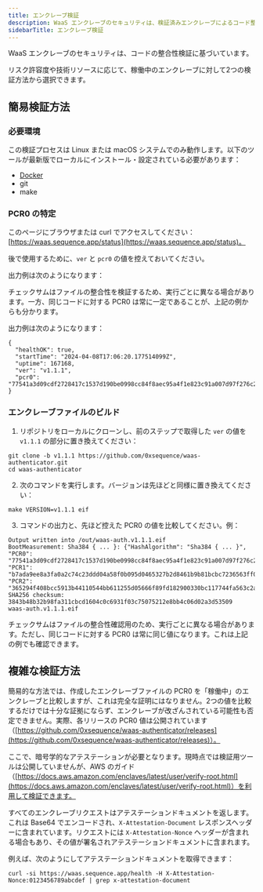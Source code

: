 ```yaml
---
title: エンクレーブ検証
description: WaaS エンクレーブのセキュリティは、検証済みエンクレーブによるコード整合性の検証に依存しています。
sidebarTitle: エンクレーブ検証
---
```


WaaS エンクレーブのセキュリティは、コードの整合性検証に基づいています。

リスク許容度や技術リソースに応じて、稼働中のエンクレーブに対して2つの検証方法から選択できます。

## 簡易検証方法

### 必要環境
この検証プロセスは Linux または macOS システムでのみ動作します。以下のツールが最新版でローカルにインストール・設定されている必要があります：
- [Docker](https://www.docker.com/)
- git
- make

### PCR0 の特定
このページにブラウザまたは curl でアクセスしてください：[https://waas.sequence.app/status](https://waas.sequence.app/status)。

後で使用するために、`ver` と `pcr0` の値を控えておいてください。

出力例は次のようになります：

チェックサムはファイルの整合性を検証するため、実行ごとに異なる場合があります。一方、同じコードに対する PCR0 は常に一定であることが、上記の例からも分かります。

出力例は次のようになります：

```
{
  "healthOK": true,
  "startTime": "2024-04-08T17:06:20.177514099Z",
  "uptime": 167168,
  "ver": "v1.1.1",
  "pcr0": "77541a3d09cdf2728417c1537d190be0998cc84f8aec95a4f1e823c91a007d97f276c2453be7f653fd73fb862b42fcee"
}
```

### エンクレーブファイルのビルド

1. リポジトリをローカルにクローンし、前のステップで取得した `ver` の値を `v1.1.1` の部分に置き換えてください：

```
git clone -b v1.1.1 https://github.com/0xsequence/waas-authenticator.git
cd waas-authenticator
```

2. 次のコマンドを実行します。バージョンは先ほどと同様に置き換えてください：

```
make VERSION=v1.1.1 eif
```

3. コマンドの出力と、先ほど控えた PCR0 の値を比較してください。例：

```
Output written into /out/waas-auth.v1.1.1.eif
BootMeasurement: Sha384 { ... }: {"HashAlgorithm": "Sha384 { ... }", "PCR0": "77541a3d09cdf2728417c1537d190be0998cc84f8aec95a4f1e823c91a007d97f276c2453be7f653fd73fb862b42fcee", "PCR1": "b7ada9ee8a3fa0a2c74c23ddd04a58f0b095d0465327b2d8461b9b81bcbc7236563ff0326c8614fe9205669636955199", "PCR2": "365294f408bcc5913b44110544bb611255d05666f89fd182900330bc117744fa563c2afcf74808b719ac7a29492099c6"}
SHA256 checksum:
3843b48b32b98fa311cbcd1604c0c6931f03c75075212e8bb4c06d02a3d53509  waas-auth.v1.1.1.eif
```

チェックサムはファイルの整合性確認用のため、実行ごとに異なる場合があります。ただし、同じコードに対する PCR0 は常に同じ値になります。これは上記の例でも確認できます。

## 複雑な検証方法
簡易的な方法では、作成したエンクレーブファイルの PCR0 を「稼働中」のエンクレーブと比較しますが、これは完全な証明にはなりません。2つの値を比較するだけでは十分な証拠にならず、エンクレーブが改ざんされている可能性も否定できません。実際、各リリースの PCR0 値は公開されています（[https://github.com/0xsequence/waas-authenticator/releases](https://github.com/0xsequence/waas-authenticator/releases)）。

ここで、暗号学的なアテステーションが必要となります。現時点では検証用ツールは公開していませんが、AWS のガイド（[https://docs.aws.amazon.com/enclaves/latest/user/verify-root.html](https://docs.aws.amazon.com/enclaves/latest/user/verify-root.html)）を利用して検証できます。

すべてのエンクレーブリクエストはアテステーションドキュメントを返します。これは Base64 でエンコードされ、`X-Attestation-Document` レスポンスヘッダーに含まれています。リクエストには `X-Attestation-Nonce` ヘッダーが含まれる場合もあり、その値が署名されアテステーションドキュメントに含まれます。

例えば、次のようにしてアテステーションドキュメントを取得できます：

```
curl -si https://waas.sequence.app/health -H X-Attestation-Nonce:0123456789abcdef | grep x-attestation-document
```